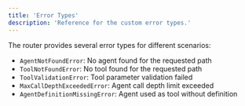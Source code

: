 ```yaml
---
title: 'Error Types'
description: 'Reference for the custom error types.'
---
```


The router provides several error types for different scenarios:

- `AgentNotFoundError`: No agent found for the requested path
- `ToolNotFoundError`: No tool found for the requested path
- `ToolValidationError`: Tool parameter validation failed
- `MaxCallDepthExceededError`: Agent call depth limit exceeded
- `AgentDefinitionMissingError`: Agent used as tool without definition
